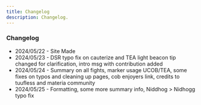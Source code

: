 ```yaml
---
title: Changelog
description: Changelog.
---
```



### Changelog

- 2024/05/22 - Site Made
- 2024/05/23 - DSR typo fix on cauterize and TEA light beacon tip changed for clarification, intro msg with contribution added
- 2024/05/24 - Summary on all fights, marker usage UCOB/TEA, some fixes on typos and cleaning up pages, cob enjoyers link, credits to tuufless and materia community
- 2024/05/25 - Formatting, some more summary info, Niddhog > Nidhogg typo fix